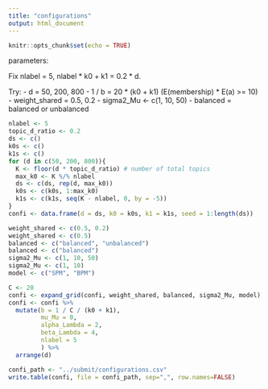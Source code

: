 ```yaml
---
title: "configurations"
output: html_document
---
```


```r
knitr::opts_chunk$set(echo = TRUE)
```

parameters:

Fix nlabel = 5, nlabel * k0 + k1 = 0.2 * d.  

Try:
 - d = 50, 200, 800 
 - 1 / b = 20 * (k0 + k1) (E(membership) * E(a) >= 10)
 - weight_shared = 0.5, 0.2 
 - sigma2_Mu <- c(1, 10, 50)
 - balanced = balanced or unbalanced


```r
nlabel <- 5
topic_d_ratio <- 0.2
ds <- c()
k0s <- c()
k1s <- c()
for (d in c(50, 200, 800)){
  K <- floor(d * topic_d_ratio) # number of total topics
  max_k0 <- K %/% nlabel
  ds <- c(ds, rep(d, max_k0))
  k0s <- c(k0s, 1:max_k0)
  k1s <- c(k1s, seq(K - nlabel, 0, by = -5))
}
confi <- data.frame(d = ds, k0 = k0s, k1 = k1s, seed = 1:length(ds))

weight_shared <- c(0.5, 0.2)
weight_shared <- c(0.5)
balanced <- c("balanced", "unbalanced")
balanced <- c("balanced")
sigma2_Mu <- c(1, 10, 50)
sigma2_Mu <- c(1, 10)
model <- c("SPM", "BPM")

C <- 20
confi <- expand_grid(confi, weight_shared, balanced, sigma2_Mu, model)
confi <- confi %>%
  mutate(b = 1 / C / (k0 + k1),
         mu_Mu = 0,
         alpha_Lambda = 2,
         beta_Lambda = 4,
         nlabel = 5
         ) %>%
  arrange(d)
```

```r
confi_path <- "../submit/configurations.csv"
write.table(confi, file = confi_path, sep=",", row.names=FALSE)
```



